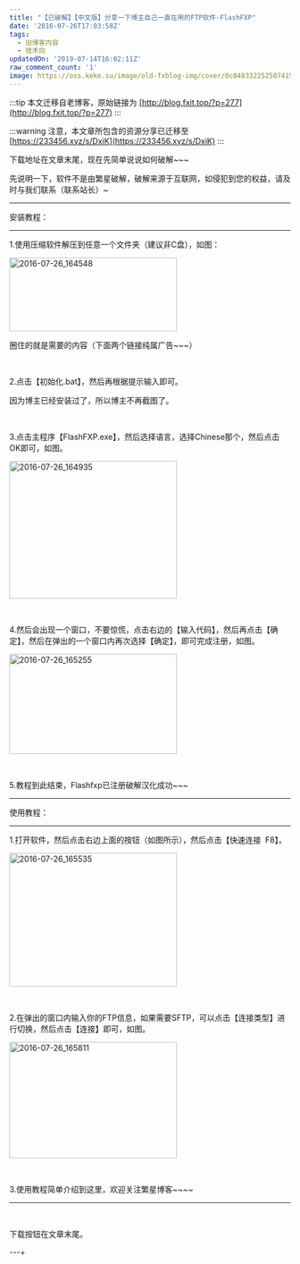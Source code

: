 ```yaml
---
title: "【已破解】【中文版】分享一下博主自己一直在用的FTP软件-FlashFXP"
date: '2016-07-26T17:03:58Z'
tags:
  - 旧博客内容
  - 技术向
updatedOn: '2019-07-14T16:02:11Z'
raw_comment_count: '1'
image: https://oss.keke.su/image/old-fxblog-img/cover/0c048332252507419947e2f32519f002.jpg
---
```


:::tip
本文迁移自老博客，原始链接为 [http://blog.fxit.top/?p=277](http://blog.fxit.top/?p=277)
:::

:::warning
注意，本文章所包含的资源分享已迁移至 [https://233456.xyz/s/DxiK](https://233456.xyz/s/DxiK)
:::

下载地址在文章末尾，现在先简单说说如何破解~~~

先说明一下，软件不是由繁星破解，破解来源于互联网，如侵犯到您的权益，请及时与我们联系（联系站长）~

---

安装教程：

---

1.使用压缩软件解压到任意一个文件夹（建议非C盘），如图：

<img  src="https://oss.keke.su/image/old-fxblog-img/31f696f19ec7314c4560e1a40bc5a9dd.png" alt="2016-07-26_164548" width="300" height="132" />

圈住的就是需要的内容（下面两个链接纯属广告~~~）

&nbsp;

2.点击【初始化.bat】，然后再根据提示输入即可。

因为博主已经安装过了，所以博主不再截图了。

&nbsp;

3.点击主程序【FlashFXP.exe】，然后选择语言，选择Chinese那个，然后点击OK即可，如图。

<img  src="https://oss.keke.su/image/old-fxblog-img/43c158b05e0bcb3a068c7bcf9589d686.png" alt="2016-07-26_164935" width="300" height="246" />

&nbsp;

4.然后会出现一个窗口，不要惊慌，点击右边的【输入代码】，然后再点击【确定】，然后在弹出的一个窗口内再次选择【确定】，即可完成注册，如图。

<img  src="https://oss.keke.su/image/old-fxblog-img/7ad3385fe4a7dfed434e7bb11c4173c0.png" alt="2016-07-26_165255" width="300" height="179" />

&nbsp;

5.教程到此结束，Flashfxp已注册破解汉化成功~~~

---

使用教程：

---

1.打开软件，然后点击右边上面的按钮（如图所示），然后点击【快速连接  F8】。

<img  src="https://oss.keke.su/image/old-fxblog-img/a89e19c02d50e05750ee0a5417b04616.png" alt="2016-07-26_165535" width="300" height="239" />

&nbsp;

2.在弹出的窗口内输入你的FTP信息，如果需要SFTP，可以点击【连接类型】进行切换，然后点击【连接】即可，如图。

<img  src="https://oss.keke.su/image/old-fxblog-img/3186afca38b10abe8dcaa91fd7470c32.png" alt="2016-07-26_165811" width="300" height="208" />

&nbsp;

3.使用教程简单介绍到这里，欢迎关注繁星博客~~~~

---

&nbsp;

下载按钮在文章末尾。

---+
